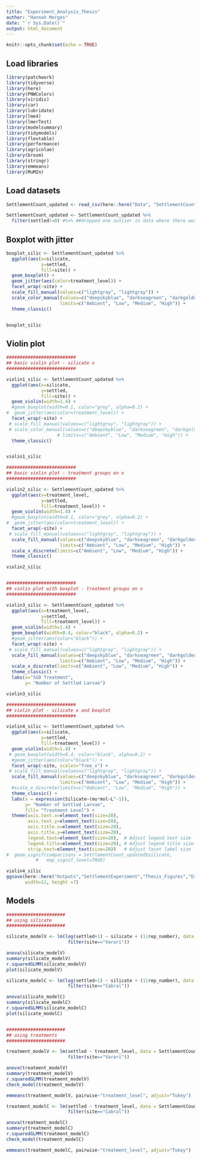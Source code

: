 ```yaml
---
title: "Experiment_Analysis_Thesis"
author: "Hannah Merges"
date: "`r Sys.Date()`"
output: html_document
---
```


```r
knitr::opts_chunk$set(echo = TRUE)
```

## Load libraries 

```r
library(patchwork)
library(tidyverse)
library(here)
library(PNWColors)
library(viridis)
library(car)
library(lubridate)
library(lme4)
library(lmerTest)
library(modelsummary)
library(tidymodels)
library(flextable)
library(performance)
library(agricolae)
library(broom)
library(stringr)
library(emmeans)
library(MuMIn)
```

## Load datasets 

```r
SettlementCount_updated <- read_csv(here::here("Data", "SettlementCounts_edited.csv"))

SettlementCount_updated <- SettlementCount_updated %>% 
  filter(settled!=0) #%>% ##dropped one outlier in data where there were 0 counts for everything, so I think no larvae were actually added
```

## Boxplot with jitter 

```r
boxplot_silic <- SettlementCount_updated %>%
  ggplot(aes(x=silicate, 
             y=settled, 
             fill=site)) +
  geom_boxplot() +
  geom_jitter(aes(color=treatment_level)) +
  facet_wrap(~site) + 
  scale_fill_manual(values=c("lightgray", "lightgray")) + 
  scale_color_manual(values=c("deepskyblue", "darkseagreen", "darkgoldenrod3", "coral3"), 
                    limits=c("Ambient", "Low", "Medium", "High")) +
  theme_classic()


boxplot_silic

```


## Violin plot 

```r

##########################
## basic violin plot - silicate x 
##########################

violin1_silic <- SettlementCount_updated %>%
  ggplot(aes(x=silicate, 
             y=settled, 
             fill=site)) +
  geom_violin(width=1.4) +
  #geom_boxplot(width=0.1, color="grey", alpha=0.2) +
#  geom_jitter(aes(color=treatment_level)) +
  facet_wrap(~site) + 
 # scale_fill_manual(values=c("lightgray", "lightgray")) + 
 # scale_color_manual(values=c("deepskyblue", "darkseagreen", "darkgoldenrod3", "coral3"), 
                   # limits=c("Ambient", "Low", "Medium", "High")) +
  theme_classic()


violin1_silic

##########################
## basic violin plot - treatment groups on x 
##########################

violin2_silic <- SettlementCount_updated %>%
  ggplot(aes(x=treatment_level,
             y=settled, 
             fill=treatment_level)) +
  geom_violin(width=1.4) +
  #geom_boxplot(width=0.1, color="grey", alpha=0.2) +
#  geom_jitter(aes(color=treatment_level)) +
  facet_wrap(~site) + 
 # scale_fill_manual(values=c("lightgray", "lightgray")) + 
  scale_fill_manual(values=c("deepskyblue", "darkseagreen", "darkgoldenrod3", "coral3"), 
                    limits=c("Ambient", "Low", "Medium", "High")) +
  scale_x_discrete(limits=c("Ambient", "Low", "Medium", "High")) +
  theme_classic()

violin2_silic


##########################
## violin plot with boxplot - treatment groups on x 
##########################

violin3_silic <- SettlementCount_updated %>%
  ggplot(aes(x=treatment_level, 
             y=settled, 
             fill=treatment_level)) +
  geom_violin(width=1.4) +
  geom_boxplot(width=0.4, color="black", alpha=0.2) +
  #geom_jitter(aes(color="black")) +
  facet_wrap(~site) + 
 # scale_fill_manual(values=c("lightgray", "lightgray")) + 
  scale_fill_manual(values=c("deepskyblue", "darkseagreen", "darkgoldenrod3", "coral3"), 
                    limits=c("Ambient", "Low", "Medium", "High")) +
  scale_x_discrete(limits=c("Ambient", "Low", "Medium", "High")) +
  theme_classic() + 
  labs(x="SGD Treatment", 
       y= "Number of Settled Larvae")

violin3_silic

##########################
## violin plot - silicate x and boxplot
##########################

violin4_silic <- SettlementCount_updated %>%
  ggplot(aes(x=silicate, 
             y=settled, 
             fill=treatment_level)) +
  geom_violin(width=1.4) +
 # geom_boxplot(width=0.4, color="black", alpha=0.2) +
  #geom_jitter(aes(color="black")) +
  facet_wrap(~site, scales="free_x") + 
 # scale_fill_manual(values=c("lightgray", "lightgray")) + 
  scale_fill_manual(values=c("deepskyblue", "darkseagreen", "darkgoldenrod3", "coral3"), 
                    limits=c("Ambient", "Low", "Medium", "High")) +
  #scale_x_discrete(limits=c("Ambient", "Low", "Medium", "High")) +
  theme_classic() + 
  labs(x = expression(Silicate~(mu*mol~L^-1)), 
       y= "Number of Settled Larvae", 
       fill= "Treatment Level") + 
  theme(axis.text.x=element_text(size=20), 
        axis.text.y=element_text(size=20), 
        axis.title.x=element_text(size=20), 
        axis.title.y=element_text(size=20), 
        legend.text=element_text(size=20),  # Adjust legend text size
        legend.title=element_text(size=20), # Adjust legend title size
        strip.text=element_text(size=20))   # Adjust facet label size
#  geom_signif(comparisons = SettlementCount_updated$silicate,   
           #   map_signif_level=TRUE)

violin4_silic
ggsave(here::here("Outputs","SettlementExperiment","Thesis_Figures","Exp_ViolinPlot.jpg"), 
       width=11, height =7)

```



## Models 

```r

######################
## using silicate 
######################

silicate_modelV <- lm(log(settled+1) ~ silicate + (1|rep_number), data = SettlementCount_updated %>% 
                       filter(site=="Varari"))

anova(silicate_modelV)
summary(silicate_modelV)
r.squaredGLMM(silicate_modelV)
plot(silicate_modelV)

silicate_modelC <- lm(log(settled+1) ~ silicate + (1|rep_number), data = SettlementCount_updated %>% 
                       filter(site=="Cabral"))

anova(silicate_modelC)
summary(silicate_modelC)
r.squaredGLMM(silicate_modelC)
plot(silicate_modelC)


######################
## using treatments 
######################

treatment_modelV <- lm(settled ~ treatment_level, data = SettlementCount_updated %>% 
                       filter(site=="Varari"))

anova(treatment_modelV)
summary(treatment_modelV)
r.squaredGLMM(treatment_modelV)
check_model(treatment_modelV)

emmeans(treatment_modelV, pairwise~"treatment_level", adjust="Tukey")

treatment_modelC <- lm(settled ~ treatment_level, data = SettlementCount_updated %>% 
                       filter(site=="Cabral"))

anova(treatment_modelC)
summary(treatment_modelC)
r.squaredGLMM(treatment_modelC)
check_model(treatment_modelC)

emmeans(treatment_modelC, pairwise~"treatment_level", adjust="Tukey")


```




